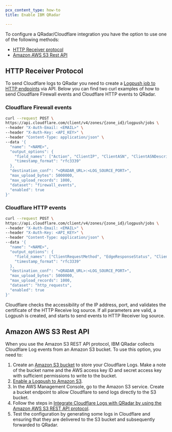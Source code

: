 ```yaml
---
pcx_content_type: how-to
title: Enable IBM QRadar

---
```


To configure a QRadar/Cloudflare integration you have the option to use one of the following methods:

* [HTTP Receiver protocol](/logs/get-started/enable-destinations/ibm-qradar/#http-receiver-protocol)
* [Amazon AWS S3 Rest API](/logs/get-started/enable-destinations/ibm-qradar/#amazon-aws-s3-rest-api)

## HTTP Receiver Protocol

To send Cloudflare logs to QRadar you need to create a [Logpush job to HTTP endpoints](/logs/get-started/enable-destinations/http/) via API. Below you can find two curl examples of how to send Cloudflare Firewall events and Cloudflare HTTP events to QRadar.

### Cloudflare Firewall events

```bash
curl --request POST \
https://api.cloudflare.com/client/v4/zones/{zone_id}/logpush/jobs \
--header "X-Auth-Email: <EMAIL>" \
--header "X-Auth-Key: <API_KEY>" \
--header "Content-Type: application/json" \
--data '{
  "name": "<NAME>",
  "output_options": {
    "field_names": ["Action", "ClientIP", "ClientASN", "ClientASNDescription", "ClientCountry", "ClientIPClass","ClientRefererHost", "ClientRefererPath", "ClientRefererQuery", "ClientRefererScheme", "ClientRequestHost","ClientRequestMethod", "ClientRequestPath", "ClientRequestProtocol", "ClientRequestQuery", "ClientRequestScheme","ClientRequestUserAgent", "EdgeColoCode", "EdgeResponseStatus", "Kind", "MatchIndex", "Metadata","OriginResponseStatus", "OriginatorRayID", "RayID", "RuleID", "Source", "Datetime"],
    "timestamp_format": "rfc3339"
  },
  "destination_conf": "<QRADAR_URL>:<LOG_SOURCE_PORT>",
  "max_upload_bytes": 5000000,
  "max_upload_records": 1000,
  "dataset": "firewall_events",
  "enabled": true
}'
```

### Cloudflare HTTP events

```bash
curl --request POST \
https://api.cloudflare.com/client/v4/zones/{zone_id}/logpush/jobs \
--header "X-Auth-Email: <EMAIL>" \
--header "X-Auth-Key: <API_KEY>" \
--header "Content-Type: application/json" \
--data '{
  "name": "<NAME>",
  "output_options": {
    "field_names": ["ClientRequestMethod", "EdgeResponseStatus", "ClientIP", "ClientSrcPort", "CacheCacheStatus","ClientCountry", "ClientDeviceType", "ClientIPClass", "ClientMTLSAuthCertFingerprint", "ClientMTLSAuthStatus","ClientRegionCode", "ClientRequestBytes", "ClientRequestHost", "ClientRequestPath", "ClientRequestProtocol","ClientRequestReferer", "ClientRequestScheme", "ClientRequestSource", "ClientRequestURI", "ClientRequestUserAgent","ClientSSLCipher", "ClientSSLProtocol", "ClientXRequestedWith", "EdgeEndTimestamp", "EdgeRequestHost","EdgeResponseBodyBytes", "EdgeResponseBytes", "EdgeServerIP", "EdgeStartTimestamp", "SecurityActions","SecurityRuleIDs", "SecuritySources", "OriginIP", "OriginResponseStatus", "OriginSSLProtocol", "ParentRayID", "RayID", "SecurityAction", "WAFAttackScore", "SecurityRuleID", "SecurityRuleDescription", "WAFSQLiAttackScore","WAFXSSAttackScore", "EdgeStartTimestamp"],
    "timestamp_format": "rfc3339"
  },
  "destination_conf": "<QRADAR_URL>:<LOG_SOURCE_PORT>",
  "max_upload_bytes": 5000000,
  "max_upload_records": 1000,
  "dataset": "http_requests",
  "enabled": true
}'
```

Cloudflare checks the accessibility of the IP address, port, and validates the certificate of the HTTP Receive log source. If all parameters are valid, a Logpush is created, and starts to send events to HTTP Receiver log source.

## Amazon AWS S3 Rest API

When you use the Amazon S3 REST API protocol, IBM QRadar collects Cloudflare Log events from an Amazon S3 bucket. To use this option, you need to:

1. Create an [Amazon S3 bucket](https://docs.aws.amazon.com/AmazonS3/latest/userguide/creating-bucket.html) to store your Cloudflare Logs. Make a note of the bucket name and the AWS access key ID and secret access key with sufficient permissions to write to the bucket.
2. [Enable a Logpush to Amazon S3](/logs/get-started/enable-destinations/aws-s3/).
3. In the AWS Management Console, go to the Amazon S3 service. Create a bucket endpoint to allow Cloudflare to send logs directly to the S3 bucket.
4. Follow the steps in [Integrate Cloudflare Logs with QRadar by using the Amazon AWS S3 REST API protocol](https://www.ibm.com/docs/en/dsm?topic=configuration-cloudflare-logs).
5. Test the configuration by generating some logs in Cloudflare and ensuring that they are delivered to the S3 bucket and subsequently forwarded to QRadar.
